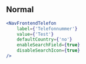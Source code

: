 
## Normal

<Example>
    <NavFrontendTelefon
        label={'Telefonnummer'}
        value={'Test'}
        defaultCountry={'no'}
        enableSearchField={true}
        disableSearchIcon={true}
    />
</Example>

```jsx
<NavFrontendTelefon
    label={'Telefonnummer'}
    value={'Test'}
    defaultCountry={'no'}
    enableSearchField={true}
    disableSearchIcon={true}
/>
```
